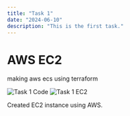 ```yaml
---
title: "Task 1"
date: "2024-06-10"
description: "This is the first task."
---
```


# AWS EC2

making aws ecs using terraform

![Task 1 Code](/task1Code.png)
![Task 1 EC2](/task1EC2.png)

Created EC2 instance using AWS.